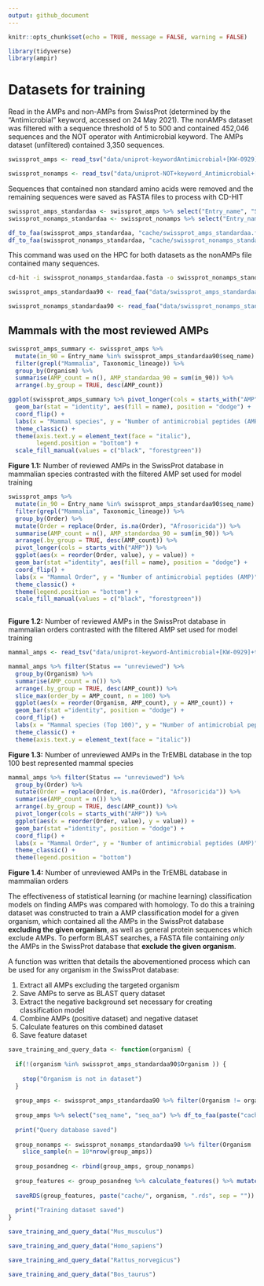 ```yaml
---
output: github_document
---
```


```r
knitr::opts_chunk$set(echo = TRUE, message = FALSE, warning = FALSE)
```

```r
library(tidyverse)
library(ampir)
```

# Datasets for training 

Read in the AMPs and non-AMPs from SwissProt (determined by the "Antimicrobial" keyword, accessed on 24 May 2021). The nonAMPs dataset was filtered with a sequence threshold of 5 to 500 and contained 452,046 sequences and the NOT operator with Antimicrobial keyword. The AMPs dataset (unfiltered) contained 3,350 sequences.
```r
swissprot_amps <- read_tsv("data/uniprot-keywordAntimicrobial+[KW-0929]-filtered-reviewedyes24May21.tab") %>% rename(Entry_name = `Entry name`) %>% mutate(Organism = str_remove(Organism, " \\(.*")) %>% rename(Taxonomic_lineage = `Taxonomic lineage (ALL)`) %>% rename(Order = `Taxonomic lineage (ORDER)`) %>% mutate(Order = str_remove(Order, " \\(.*"))  %>% mutate(Organism = str_replace(Organism, " ", "_"))

swissprot_nonamps <- read_tsv("data/uniprot-NOT+keyword_Antimicrobial+[KW-0929]+length[5+TO+500]24May21.tab") %>% rename(Entry_name = `Entry name`) %>% mutate(Organism = str_remove(Organism, " \\(.*")) %>% mutate(Organism = str_replace(Organism, " ", "_"))


```

Sequences that contained non standard amino acids were removed and the remaining sequences were saved as FASTA files to process with CD-HIT
```r
swissprot_amps_standardaa <- swissprot_amps %>% select("Entry_name", "Sequence") %>% as.data.frame() %>% remove_nonstandard_aa()
swissprot_nonamps_standardaa <- swissprot_nonamps %>% select("Entry_name", "Sequence") %>% as.data.frame() %>% remove_nonstandard_aa()

df_to_faa(swissprot_amps_standardaa, "cache/swissprot_amps_standardaa.fasta")
df_to_faa(swissprot_nonamps_standardaa, "cache/swissprot_nonamps_standardaa.fasta")
```


This command was used on the HPC for both datasets as the nonAMPs file contained many sequences. 

```bash
cd-hit -i swissprot_nonamps_standardaa.fasta -o swissprot_nonamps_standardaa_90.fasta -c 0.90 -g 1 -T 32 -M 300000
```

```r
swissprot_amps_standardaa90 <- read_faa("data/swissprot_amps_standardaa_90.fasta") %>% left_join(swissprot_amps, by = c("seq_name" = "Entry_name")) %>% add_column(Label = "Pos") %>% filter(between(Length, 50, 500))

swissprot_nonamps_standardaa90 <- read_faa("data/swissprot_nonamps_standardaa_90.fasta") %>% left_join(swissprot_nonamps, by = c("seq_name" = "Entry_name")) %>% add_column(Label = "Neg") %>% filter(between(Length, 50, 500))
```

## Mammals with the most reviewed AMPs


```r
swissprot_amps_summary <- swissprot_amps %>%
  mutate(in_90 = Entry_name %in% swissprot_amps_standardaa90$seq_name) %>%
  filter(grepl("Mammalia", Taxonomic_lineage)) %>%
  group_by(Organism) %>% 
  summarise(AMP_count = n(), AMP_standardaa_90 = sum(in_90)) %>%
  arrange(.by_group = TRUE, desc(AMP_count))
```


```r
ggplot(swissprot_amps_summary %>% pivot_longer(cols = starts_with("AMP")), aes(x = reorder(Organism, value), y = value)) +
  geom_bar(stat = "identity", aes(fill = name), position = "dodge") +
  coord_flip() +
  labs(x = "Mammal species", y = "Number of antimicrobial peptides (AMP)", fill = "") +
  theme_classic() +
  theme(axis.text.y = element_text(face = "italic"),
        legend.position = "bottom") +
  scale_fill_manual(values = c("black", "forestgreen"))
```
**Figure 1.1:** Number of reviewed AMPs in the SwissProt database in mammalian species contrasted with the filtered AMP set used for model training


```r
swissprot_amps %>%
  mutate(in_90 = Entry_name %in% swissprot_amps_standardaa90$seq_name) %>%
  filter(grepl("Mammalia", Taxonomic_lineage)) %>%
  group_by(Order) %>% 
  mutate(Order = replace(Order, is.na(Order), "Afrosoricida")) %>%
  summarise(AMP_count = n(), AMP_standardaa_90 = sum(in_90)) %>%
  arrange(.by_group = TRUE, desc(AMP_count)) %>%
  pivot_longer(cols = starts_with("AMP")) %>%
  ggplot(aes(x = reorder(Order, value), y = value)) +
  geom_bar(stat ="identity", aes(fill = name), position = "dodge") +
  coord_flip() +
  labs(x = "Mammal Order", y = "Number of antimicrobial peptides (AMP)", fill = "") +
  theme_classic() +
  theme(legend.position = "bottom") +
  scale_fill_manual(values = c("black", "forestgreen"))
  

```
**Figure 1.2:** Number of reviewed AMPs in the SwissProt database in mammalian orders contrasted with the filtered AMP set used for model training

```r
mammal_amps <- read_tsv("data/uniprot-keyword-Antimicrobial+[KW-0929]+taxonomy-Mammalia.tab.gz") %>% rename(Entry_name = `Entry name`) %>% mutate(Organism = str_remove(Organism, " \\(.*")) %>% rename(Order = `Taxonomic lineage (ORDER)`) %>% mutate(Order = str_remove(Order, " \\(.*"))  %>% mutate(Organism = str_replace(Organism, " ", "_"))
```


```r
mammal_amps %>% filter(Status == "unreviewed") %>% 
  group_by(Organism) %>% 
  summarise(AMP_count = n()) %>%
  arrange(.by_group = TRUE, desc(AMP_count)) %>%
  slice_max(order_by = AMP_count, n = 100) %>%
  ggplot(aes(x = reorder(Organism, AMP_count), y = AMP_count)) +
  geom_bar(stat ="identity", position = "dodge") +
  coord_flip() +
  labs(x = "Mammal species (Top 100)", y = "Number of antimicrobial peptides (AMP)", fill = "") +
  theme_classic() +
  theme(axis.text.y = element_text(face = "italic"))
```

**Figure 1.3:** Number of unreviewed AMPs in the TrEMBL database in the top 100 best represented mammal species

```r
mammal_amps %>% filter(Status == "unreviewed") %>% 
  group_by(Order) %>% 
  mutate(Order = replace(Order, is.na(Order), "Afrosoricida")) %>%
  summarise(AMP_count = n()) %>%
  arrange(.by_group = TRUE, desc(AMP_count)) %>%
  pivot_longer(cols = starts_with("AMP")) %>%
  ggplot(aes(x = reorder(Order, value), y = value)) +
  geom_bar(stat ="identity", position = "dodge") +
  coord_flip() +
  labs(x = "Mammal Order", y = "Number of antimicrobial peptides (AMP)", fill = "") +
  theme_classic() +
  theme(legend.position = "bottom") 

```

**Figure 1.4:** Number of unreviewed AMPs in the TrEMBL database in mammalian orders 

The effectiveness of statistical learning (or machine learning) classification models on finding AMPs was compared with homology. To do this a training dataset was constructed to train a AMP classification model for a given organism, which contained all the AMPs in the SwissProt database **excluding the given organism**, as well as general protein sequences which exclude AMPs. To perform BLAST searches, a FASTA file containing *only* the AMPs in the SwissProt database that **exclude the given organism**.

A function was written that details the abovementioned process which can be used for any organism in the SwissProt database:

1. Extract all AMPs excluding the targeted organism
2. Save AMPs to serve as BLAST query dataset
3. Extract the negative background set necessary for creating classification model
4. Combine AMPs (positive dataset) and negative dataset 
5. Calculate features on this combined dataset
6. Save feature dataset 


```r
save_training_and_query_data <- function(organism) {
  
  if(!(organism %in% swissprot_amps_standardaa90$Organism )) {
    
    stop("Organism is not in dataset")
  }
  
  group_amps <- swissprot_amps_standardaa90 %>% filter(Organism != organism) %>% select("seq_name", "seq_aa", "Label")
  
  group_amps %>% select("seq_name", "seq_aa") %>% df_to_faa(paste("cache/", organism, ".fasta", sep = ""))
  
  print("Query database saved")
  
  group_nonamps <- swissprot_nonamps_standardaa90 %>% filter(Organism != organism) %>% select("seq_name", "seq_aa", "Label") %>% 
    slice_sample(n = 10*nrow(group_amps)) 
  
  group_posandneg <- rbind(group_amps, group_nonamps) 
  
  group_features <- group_posandneg %>% calculate_features() %>% mutate(Label = as.factor(group_posandneg$Label))
  
  saveRDS(group_features, paste("cache/", organism, ".rds", sep = ""))
  
  print("Training dataset saved")
}
```

```r
save_training_and_query_data("Mus_musculus")

save_training_and_query_data("Homo_sapiens")

save_training_and_query_data("Rattus_norvegicus")

save_training_and_query_data("Bos_taurus")

```
